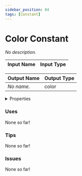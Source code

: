 ```yaml
---
sidebar_position: 84
tags: [Constant]
---
```


# Color Constant

*No description.*




<EsbSvg />

| Input Name | Input Type |
|-----------|-----------|

| Output Name | Output Type |
|-----------|-----------|
| *No name.* | color |


<details>
  <summary>Properties</summary>
  <div>
    <div>
    <table>
      <thead>
        <tr>
          <th>Is beta required?</th>
          <th>❌</th>
        </tr>
        <tr>
          <th>Is this chip a trolling risk?</th>
          <th>❌</th>
        </tr>
        <tr>
          <th>Chip UUID</th>
          <th>87a8e178-b15c-4c38-9da0-95ba74f9f4ec</th>
        </tr>
      </thead>
    </table>
    </div>
  </div>
</details>

### Uses

None so far!

### Tips

None so far!

### Issues

None so far!